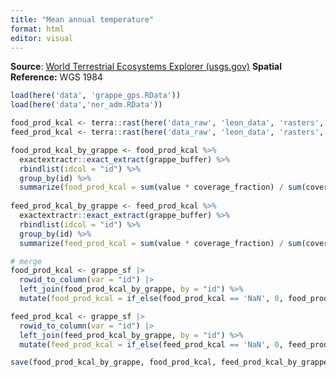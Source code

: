 ```yaml
---
title: "Mean annual temperature"
format: html
editor: visual
---
```


**Source**: [World Terrestrial Ecosystems Explorer (usgs.gov)](https://rmgsc.cr.usgs.gov/wtee/wtee.shtml) **Spatial Reference:** WGS 1984

```r
load(here('data', 'grappe_gps.RData'))
load(here('data','ner_adm.RData'))

food_prod_kcal <- terra::rast(here('data_raw', 'leon_data', 'rasters', 'GlbFoodkcal.tiff')) %>% crop(ner_adm00)
feed_prod_kcal <- terra::rast(here('data_raw', 'leon_data', 'rasters', 'GlbFeedkcal.tiff')) %>% crop(ner_adm00)

food_prod_kcal_by_grappe <- food_prod_kcal %>% 
  exactextractr::exact_extract(grappe_buffer) %>% 
  rbindlist(idcol = "id") %>% 
  group_by(id) %>% 
  summarize(food_prod_kcal = sum(value * coverage_fraction) / sum(coverage_fraction))
            
feed_prod_kcal_by_grappe <- feed_prod_kcal %>% 
  exactextractr::exact_extract(grappe_buffer) %>% 
  rbindlist(idcol = "id") %>% 
  group_by(id) %>% 
  summarize(feed_prod_kcal = sum(value * coverage_fraction) / sum(coverage_fraction))  

# merge 
food_prod_kcal <- grappe_sf |> 
  rowid_to_column(var = "id") |> 
  left_join(food_prod_kcal_by_grappe, by = "id") %>% 
  mutate(food_prod_kcal = if_else(food_prod_kcal == 'NaN', 0, food_prod_kcal))

feed_prod_kcal <- grappe_sf |> 
  rowid_to_column(var = "id") |> 
  left_join(feed_prod_kcal_by_grappe, by = "id") %>% 
  mutate(feed_prod_kcal = if_else(feed_prod_kcal == 'NaN', 0, feed_prod_kcal))

save(food_prod_kcal_by_grappe, food_prod_kcal, feed_prod_kcal_by_grappe, feed_prod_kcal, file = here('data', 'prod_kcal_by_grappe.RData'))
  
```
